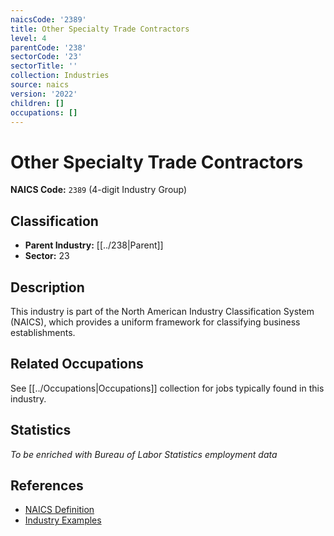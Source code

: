 ```yaml
---
naicsCode: '2389'
title: Other Specialty Trade Contractors
level: 4
parentCode: '238'
sectorCode: '23'
sectorTitle: ''
collection: Industries
source: naics
version: '2022'
children: []
occupations: []
---
```

# Other Specialty Trade Contractors

**NAICS Code:** `2389` (4-digit Industry Group)

## Classification

- **Parent Industry:** [[../238|Parent]]
- **Sector:** 23

## Description

This industry is part of the North American Industry Classification System (NAICS), which provides a uniform framework for classifying business establishments.

## Related Occupations

See [[../Occupations|Occupations]] collection for jobs typically found in this industry.

## Statistics

*To be enriched with Bureau of Labor Statistics employment data*

## References

- [NAICS Definition](https://www.census.gov/naics/)
- [Industry Examples](https://www.census.gov/naics/2022NAICS/)
